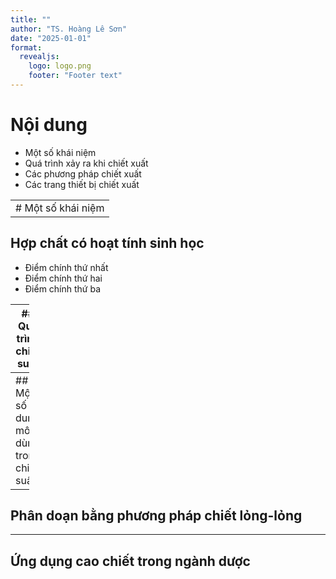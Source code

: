 ```yaml
---
title: ""
author: "TS. Hoàng Lê Sơn"
date: "2025-01-01"
format:
  revealjs:
    logo: logo.png
    footer: "Footer text"
---
```


# Nội dung

- Một số khái niệm
- Quá trình xảy ra khi chiết xuất 
- Các phương pháp chiết xuất
- Các trang thiết bị chiết xuất


---
# Một số khái niệm
---

## Hợp chất có hoạt tính sinh học

- Điểm chính thứ nhất
- Điểm chính thứ hai
- Điểm chính thứ ba

---
## Quá trình chiết suất


---
## Một số dung môi dùng trong chiết suất

---
## Phân doạn bằng phương pháp chiết lỏng-lỏng

---
## Ứng dụng cao chiết trong ngành dược


